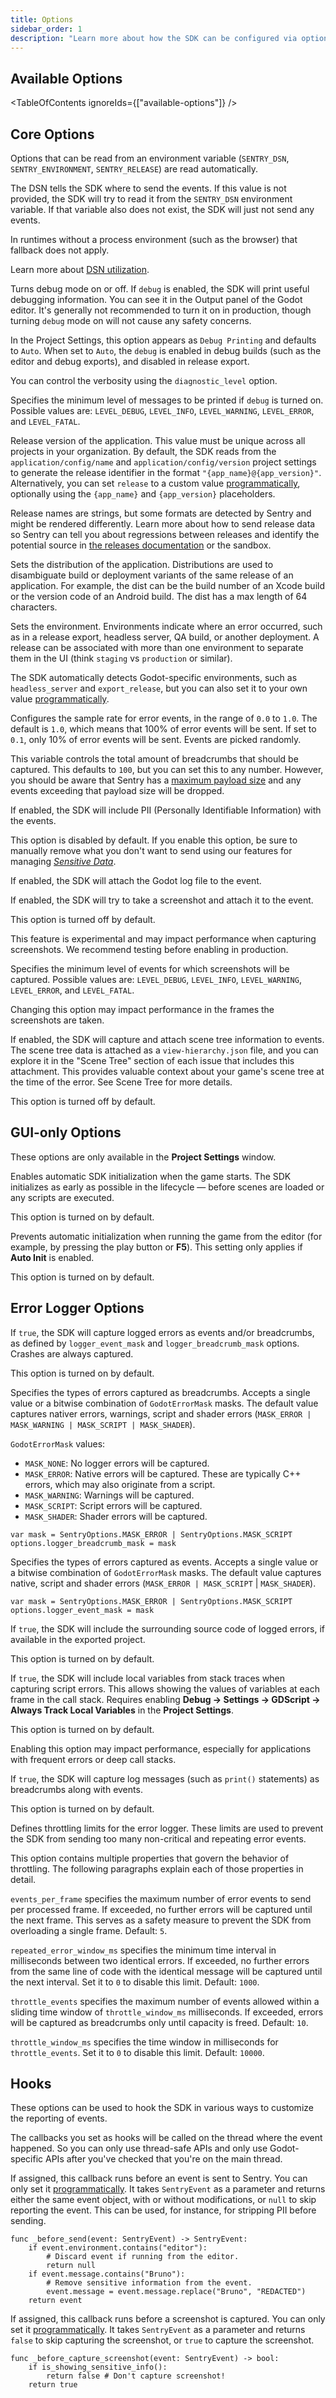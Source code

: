 ```yaml
---
title: Options
sidebar_order: 1
description: "Learn more about how the SDK can be configured via options. These are being passed to the init function and therefore set when the SDK is first initialized."
---
```


<PlatformContent includePath="configuration/config-intro" />

## Available Options

<TableOfContents ignoreIds={["available-options"]} />

## Core Options

Options that can be read from an environment variable (`SENTRY_DSN`, `SENTRY_ENVIRONMENT`, `SENTRY_RELEASE`) are read automatically.

<SdkOption name="dsn" type="string" envVar="SENTRY_DSN">

The DSN tells the SDK where to send the events. If this value is not provided, the SDK will try to read it from the `SENTRY_DSN` environment variable. If that variable also does not exist, the SDK will just not send any events.

In runtimes without a process environment (such as the browser) that fallback does not apply.

Learn more about [DSN utilization](/product/sentry-basics/dsn-explainer/#dsn-utilization).

</SdkOption>

<SdkOption name="debug" type="bool" defaultValue="false">

Turns debug mode on or off. If `debug` is enabled, the SDK will print useful debugging information. You can see it in the Output panel of the Godot editor. It's generally not recommended to turn it on in production, though turning `debug` mode on will not cause any safety concerns.

In the Project Settings, this option appears as `Debug Printing` and defaults to `Auto`. When set to `Auto`, the `debug` is enabled in debug builds (such as the editor and debug exports), and disabled in release export.

You can control the verbosity using the `diagnostic_level` option.

</SdkOption>

<SdkOption name="diagnostic_level" type="SentrySDK.Level" defaultValue="LEVEL_DEBUG">

Specifies the minimum level of messages to be printed if `debug` is turned on. Possible values are: `LEVEL_DEBUG`, `LEVEL_INFO`, `LEVEL_WARNING`, `LEVEL_ERROR`, and `LEVEL_FATAL`.

</SdkOption>

<SdkOption name="release" type="string" envVar="SENTRY_RELEASE">

Release version of the application. This value must be unique across all projects in your organization. By default, the SDK reads from the `application/config/name` and `application/config/version` project settings to generate the release identifier in the format `"{app_name}@{app_version}"`. Alternatively, you can set `release` to a custom value [programmatically](#programmatic-configuration), optionally using the `{app_name}` and `{app_version}` placeholders.

Release names are strings, but some formats are detected by Sentry and might be rendered differently. Learn more about how to send release data so Sentry can tell you about regressions between releases and identify the potential source in [the releases documentation](/product/releases/) or the <SandboxLink scenario="releases">sandbox</SandboxLink>.

</SdkOption>

<SdkOption name="dist" type="string">

Sets the distribution of the application. Distributions are used to disambiguate build or deployment variants of the same release of an application. For example, the dist can be the build number of an Xcode build or the version code of an Android build. The dist has a max length of 64 characters.

</SdkOption>

<SdkOption name="environment" type="string" envVar="SENTRY_ENVIRONMENT">

Sets the environment. Environments indicate where an error occurred, such as in a release export, headless server, QA build, or another deployment. A release can be associated with more than one environment to separate them in the UI (think `staging` vs `production` or similar).

The SDK automatically detects Godot-specific environments, such as `headless_server` and `export_release`, but you can also set it to your own value [programmatically](#programmatic-configuration).

</SdkOption>

<SdkOption name="sample_rate" type="float" defaultValue="1.0">

Configures the sample rate for error events, in the range of `0.0` to `1.0`. The default is `1.0`, which means that 100% of error events will be sent. If set to `0.1`, only 10% of error events will be sent. Events are picked randomly.

</SdkOption>

<SdkOption name="max_breadcrumbs" type="int" defaultValue="100">

This variable controls the total amount of breadcrumbs that should be captured. This defaults to `100`, but you can set this to any number. However, you should be aware that Sentry has a [maximum payload size](https://develop.sentry.dev/sdk/data-model/envelopes/#size-limits) and any events exceeding that payload size will be dropped.

</SdkOption>

<SdkOption name="send_default_pii" type="bool" defaultValue="false">

If enabled, the SDK will include PII (Personally Identifiable Information) with the events.

This option is disabled by default. If you enable this option, be sure to manually remove what you don't want to send using our features for managing [_Sensitive Data_](../../data-management/sensitive-data/).

</SdkOption>

<SdkOption name="attach_log" type="bool" defaultValue="true">

If enabled, the SDK will attach the Godot log file to the event.

</SdkOption>

<SdkOption name="attach_screenshot" type="bool" defaultValue="false">

If enabled, the SDK will try to take a screenshot and attach it to the event.

This option is turned off by default.

<Alert level="warning" title="Important">

This feature is experimental and may impact performance when capturing screenshots. We recommend testing before enabling in production.

</Alert>

</SdkOption>

<SdkOption name="screenshot_level" type="SentrySDK.Level" defaultValue="LEVEL_FATAL">

Specifies the minimum level of events for which screenshots will be captured. Possible values are: `LEVEL_DEBUG`, `LEVEL_INFO`, `LEVEL_WARNING`, `LEVEL_ERROR`, and `LEVEL_FATAL`.

<Alert title="Note">

Changing this option may impact performance in the frames the screenshots are taken.

</Alert>

</SdkOption>

<SdkOption name="attach_scene_tree" type="bool" defaultValue="false">

If enabled, the SDK will capture and attach scene tree information to events. The scene tree data is attached as a `view-hierarchy.json` file, and you can explore it in the "Scene Tree" section of each issue that includes this attachment. This provides valuable context about your game's scene tree at the time of the error. See <PlatformLink to="/enriching-events/view-hierarchy/">Scene Tree</PlatformLink> for more details.

This option is turned off by default.

</SdkOption>

## GUI-only Options

These options are only available in the **Project Settings** window.

<SdkOption name="auto_init" type="bool" defaultValue="true">

Enables automatic SDK initialization when the game starts.
The SDK initializes as early as possible in the lifecycle — before scenes are loaded or any scripts are executed.

This option is turned on by default.

</SdkOption>

<SdkOption name="skip_auto_init_on_editor_play" type="bool" defaultValue="true">

Prevents automatic initialization when running the game from the editor
(for example, by pressing the play button or **F5**).
This setting only applies if **Auto Init** is enabled.

This option is turned on by default.

</SdkOption>

## Error Logger Options

<SdkOption name="logger_enabled" type="bool" defaultValue="true">

If `true`, the SDK will capture logged errors as events and/or breadcrumbs, as defined by `logger_event_mask` and `logger_breadcrumb_mask` options. Crashes are always captured.

This option is turned on by default.

</SdkOption>

<SdkOption name="logger_breadcrumb_mask" type="int" defaultValue="7">

Specifies the types of errors captured as breadcrumbs. Accepts a single value or a bitwise combination of `GodotErrorMask` masks. The default value captures nativer errors, warnings, script and shader errors (`MASK_ERROR | MASK_WARNING | MASK_SCRIPT | MASK_SHADER`).

`GodotErrorMask` values:
- `MASK_NONE`: No logger errors will be captured.
- `MASK_ERROR`: Native errors will be captured. These are typically C++ errors, which may also originate from a script.
- `MASK_WARNING`: Warnings will be captured.
- `MASK_SCRIPT`: Script errors will be captured.
- `MASK_SHADER`: Shader errors will be captured.

```GDScript
var mask = SentryOptions.MASK_ERROR | SentryOptions.MASK_SCRIPT
options.logger_breadcrumb_mask = mask
```

</SdkOption>

<SdkOption name="logger_event_mask" type="int" defaultValue="5">

Specifies the types of errors captured as events. Accepts a single value or a bitwise combination of `GodotErrorMask` masks. The default value captures native, script and shader errors (`MASK_ERROR | MASK_SCRIPT` | `MASK_SHADER`).

```GDScript
var mask = SentryOptions.MASK_ERROR | SentryOptions.MASK_SCRIPT
options.logger_event_mask = mask
```

</SdkOption>

<SdkOption name="logger_include_source" type="bool" defaultValue="true">

If `true`, the SDK will include the surrounding source code of logged errors, if available in the exported project.

This option is turned on by default.

</SdkOption>

<SdkOption name="logger_include_variables" type="bool" defaultValue="true">

If `true`, the SDK will include local variables from stack traces when capturing script errors. This allows showing the values of variables at each frame in the call stack. Requires enabling **Debug -> Settings -> GDScript -> Always Track Local Variables** in the **Project Settings**.

This option is turned on by default.

<Alert title="Note">

Enabling this option may impact performance, especially for applications with frequent errors or deep call stacks.

</Alert>

</SdkOption>

<SdkOption name="logger_messages_as_breadcrumbs" type="bool" defaultValue="true">

If `true`, the SDK will capture log messages (such as `print()` statements) as breadcrumbs along with events.

This option is turned on by default.

</SdkOption>

<SdkOption name="logger_limits" type="object">

Defines throttling limits for the error logger. These limits are used to prevent the SDK from sending too many non-critical and repeating error events.

This option contains multiple properties that govern the behavior of throttling. The following paragraphs explain each of those properties in detail.

`events_per_frame` specifies the maximum number of error events to send per processed frame. If exceeded, no further errors will be captured until the next frame. This serves as a safety measure to prevent the SDK from overloading a single frame. Default: `5`.

`repeated_error_window_ms` specifies the minimum time interval in milliseconds between two identical errors. If exceeded, no further errors from the same line of code with the identical message will be captured until the next interval. Set it to `0` to disable this limit. Default: `1000`.

`throttle_events` specifies the maximum number of events allowed within a sliding time window of `throttle_window_ms` milliseconds. If exceeded, errors will be captured as breadcrumbs only until capacity is freed. Default: `10`.

`throttle_window_ms` specifies the time window in milliseconds for `throttle_events`. Set it to `0` to disable this limit. Default: `10000`.

</SdkOption>

## Hooks

These options can be used to hook the SDK in various ways to customize the reporting of events.

The callbacks you set as hooks will be called on the thread where the event happened. So you can only use
thread-safe APIs and only use Godot-specific APIs after you've checked that you're on the main thread.

<SdkOption name="before_send" type="function">

If assigned, this callback runs before an event is sent to Sentry. You can only set it [programmatically](#programmatic-configuration). It takes `SentryEvent` as a parameter and returns either the same event object, with or without modifications, or `null` to skip reporting the event. This can be used, for instance, for stripping PII before sending.

```GDScript
func _before_send(event: SentryEvent) -> SentryEvent:
	if event.environment.contains("editor"):
		# Discard event if running from the editor.
		return null
	if event.message.contains("Bruno"):
		# Remove sensitive information from the event.
		event.message = event.message.replace("Bruno", "REDACTED")
	return event
```

</SdkOption>

<SdkOption name="before_capture_screenshot" type="function">

If assigned, this callback runs before a screenshot is captured. You can only set it [programmatically](#programmatic-configuration). It takes `SentryEvent` as a parameter and returns `false` to skip capturing the screenshot, or `true` to capture the screenshot.

```GDScript
func _before_capture_screenshot(event: SentryEvent) -> bool:
	if is_showing_sensitive_info():
		return false # Don't capture screenshot!
	return true
```

</SdkOption>
